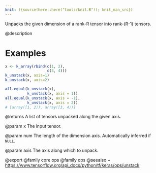 ```yaml
---
knit: ({source(here::here("tools/knit.R")); knit_man_src})
---
```

Unpacks the given dimension of a rank-R tensor into rank-(R-1) tensors.

@description

# Examples
```r
x <- k_array(rbind(c(1, 2),
                   c(3, 4)))
k_unstack(x, axis=1)
k_unstack(x, axis=2)
```


```r
all.equal(k_unstack(x),
          k_unstack(x, axis = 1))
all.equal(k_unstack(x, axis = -1),
          k_unstack(x, axis = 2))
# [array([1, 2)), array([3, 4))]
```

@returns
A list of tensors unpacked along the given axis.

@param x
The input tensor.

@param num
The length of the dimension axis. Automatically inferred
if `NULL`.

@param axis
The axis along which to unpack.

@export
@family core ops
@family ops
@seealso
+ <https://www.tensorflow.org/api_docs/python/tf/keras/ops/unstack>


